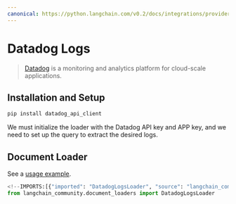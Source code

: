 ```yaml
---
canonical: https://python.langchain.com/v0.2/docs/integrations/providers/datadog_logs/
---
```


# Datadog Logs

>[Datadog](https://www.datadoghq.com/) is a monitoring and analytics platform for cloud-scale applications.

## Installation and Setup

```bash
pip install datadog_api_client
```

We must initialize the loader with the Datadog API key and APP key, and we need to set up the query to extract the desired logs.

## Document Loader

See a [usage example](/docs/integrations/document_loaders/datadog_logs).

```python
<!--IMPORTS:[{"imported": "DatadogLogsLoader", "source": "langchain_community.document_loaders", "docs": "https://api.python.langchain.com/en/latest/document_loaders/langchain_community.document_loaders.datadog_logs.DatadogLogsLoader.html", "title": "Datadog Logs"}]-->
from langchain_community.document_loaders import DatadogLogsLoader
```